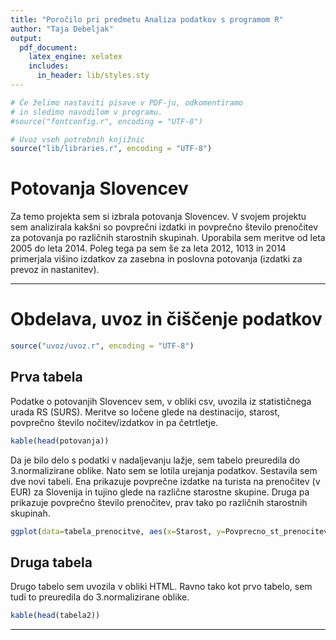 ```yaml
---
title: "Poročilo pri predmetu Analiza podatkov s programom R"
author: "Taja Debeljak"
output:
  pdf_document:
    latex_engine: xelatex
    includes:
      in_header: lib/styles.sty
---
```


```r
# Če želimo nastaviti pisave v PDF-ju, odkomentiramo
# in sledimo navodilom v programu.
#source("fontconfig.r", encoding = "UTF-8")

# Uvoz vseh potrebnih knjižnic
source("lib/libraries.r", encoding = "UTF-8")
```

# Potovanja Slovencev

Za temo projekta sem si izbrala potovanja Slovencev. V svojem projektu sem analizirala kakšni so povprečni izdatki in povprečno število prenočitev za potovanja po različnih starostnih skupinah. Uporabila sem meritve od leta 2005 do leta 2014. Poleg tega pa sem še za leta 2012, 1013 in 2014 primerjala višino izdatkov za zasebna in poslovna potovanja (izdatki za prevoz in nastanitev).

***

# Obdelava, uvoz in čiščenje podatkov

```r
source("uvoz/uvoz.r", encoding = "UTF-8")
```

## Prva tabela

Podatke o potovanjih Slovencev sem, v obliki csv, uvozila iz statističnega urada RS (SURS). Meritve so ločene glede na destinacijo, starost, povprečno število nočitev/izdatkov in pa četrtletje. 

```r
kable(head(potovanja))
```

Da je bilo delo s podatki v nadaljevanju lažje, sem tabelo preuredila do 3.normalizirane oblike. 
Nato sem se lotila urejanja podatkov. Sestavila sem dve novi tabeli. Ena prikazuje povprečne izdatke na turista na prenočitev (v EUR) za Slovenija in tujino glede na različne starostne skupine. Druga pa prikazuje povprečno število prenočitev, prav tako po različnih starostnih skupinah. 

```r
ggplot(data=tabela_prenocitve, aes(x=Starost, y=Povprecno_st_prenocitev_tujina)) + geom_bar(stat="identity",fill="darkblue",size=1)
```


## Druga tabela

Drugo tabelo sem uvozila v obliki HTML. Ravno tako kot prvo tabelo, sem tudi to preuredila do 3.normalizirane oblike. 

```r
kable(head(tabela2))
```



***

